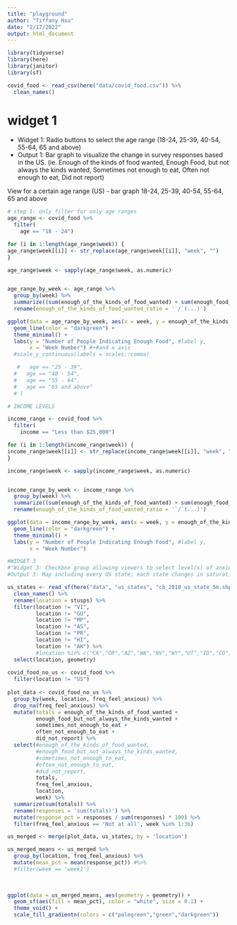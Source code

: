 ```yaml
---
title: "playground"
author: "Tiffany Hsu"
date: "2/17/2022"
output: html_document
---
```


```r
library(tidyverse)
library(here)
library(janitor)
library(sf)
```

```r
covid_food <- read_csv(here("data/covid_food.csv")) %>%
  clean_names()

```


# widget 1

- Widget 1: Radio buttons to select the age range (18-24, 25-39, 40-54, 55-64, 65 and above)
- Output 1: Bar graph to visualize the change in survey responses based in the US. (ie. Enough of the kinds of food wanted, Enough Food, but not always the kinds wanted, Sometimes not enough to eat, Often not enough to eat, Did not report)

View for a certain age range (US) - bar graph
18-24, 25-39, 40-54, 55-64, 65 and above

```r
# step 1: only filter for only age ranges
age_range <- covid_food %>% 
  filter(
    age == "18 - 24")

for (i in 1:length(age_range$week)) {
age_range$week[[i]] <- str_replace(age_range$week[[i]], "week", "")
}

age_range$week <- sapply(age_range$week, as.numeric) 


age_range_by_week <- age_range %>% 
  group_by(week) %>% 
  summarize((sum(enough_of_the_kinds_of_food_wanted) + sum(enough_food_but_not_always_the_kinds_wanted))/ (sum(enough_of_the_kinds_of_food_wanted) + sum(enough_food_but_not_always_the_kinds_wanted) + sum(sometimes_not_enough_to_eat) + sum(often_not_enough_to_eat) + sum(did_not_report) )) %>% 
  rename(enough_of_the_kinds_of_food_wanted_ratio = '`/`(...)')

ggplot(data = age_range_by_week, aes(x = week, y = enough_of_the_kinds_of_food_wanted_ratio)) +
  geom_line(color = "darkgreen") +
  theme_minimal() +
  labs(y = "Number of People Indicating Enough Food", #label y,
       x = "Week Number") #+#and x axis
  #scale_y_continuous(labels = scales::comma)

   #   age == "25 - 39",
  #   age == "40 - 54",
  #   age == "55 - 64",
  #   age == "65 and above"
  # )
```

```r
# INCOME LEVELS

income_range <- covid_food %>% 
  filter(
    income == "Less than $25,000")

for (i in 1:length(income_range$week)) {
income_range$week[[i]] <- str_replace(income_range$week[[i]], "week", "")
}

income_range$week <- sapply(income_range$week, as.numeric) 


income_range_by_week <- income_range %>% 
  group_by(week) %>% 
  summarize((sum(enough_of_the_kinds_of_food_wanted) + sum(enough_food_but_not_always_the_kinds_wanted)) / (sum(enough_of_the_kinds_of_food_wanted) + sum(enough_food_but_not_always_the_kinds_wanted) + sum(sometimes_not_enough_to_eat) + sum(often_not_enough_to_eat) + sum(did_not_report) )) %>% 
  rename(enough_of_the_kinds_of_food_wanted_ratio = '`/`(...)')

ggplot(data = income_range_by_week, aes(x = week, y = enough_of_the_kinds_of_food_wanted_ratio)) +
  geom_line(color = "darkgreen") +
  theme_minimal() +
  labs(y = "Number of People Indicating Enough Food", #label y,
       x = "Week Number") 
```

```r
#WIDGET 3
#"Widget 3: Checkbox group allowing viewers to select level(s) of anxiety felt since last surveyed. An additional slider bar allows selection of week(s) to view. We may want to also factor food insecurity into this (ie. can also radio select which response to food insecurity the person gave relative to their anxiety level).
#Output 3: Map including every US state; each state changes in saturation with higher number of responses for that level (or combined levels, if selecting more than one) of anxiety."

us_states <- read_sf(here("data", "us_states", "cb_2018_us_state_5m.shp")) %>%
  clean_names() %>%
  rename(location = stusps) %>%
  filter(location != "VI", 
         location != "GU", 
         location != "MP", 
         location != "AS", 
         location != "PR",
         location != "HI",
         location != "AK") %>%
         #location %in% c("CA","OR","AZ","WA","NV","WY","UT","ID","CO","NM")) 
  select(location, geometry) 
  
covid_food_no_us <- covid_food %>%
  filter(location != "US")
  
plot_data <- covid_food_no_us %>%
  group_by(week, location, freq_feel_anxious) %>%
  drop_na(freq_feel_anxious) %>%
  mutate(totals = enough_of_the_kinds_of_food_wanted +
         enough_food_but_not_always_the_kinds_wanted +
         sometimes_not_enough_to_eat +
         often_not_enough_to_eat +
         did_not_report) %>%
  select(#enough_of_the_kinds_of_food_wanted, 
         #enough_food_but_not_always_the_kinds_wanted, 
         #sometimes_not_enough_to_eat, 
         #often_not_enough_to_eat, 
         #did_not_report,
         totals,
         freq_feel_anxious, 
         location, 
         week) %>%
  summarize(sum(totals)) %>%
  rename(responses = 'sum(totals)') %>%
  mutate(response_pct = responses / sum(responses) * 100) %>%
  filter(freq_feel_anxious == 'Not at all', week %in% 1:36) 

us_merged <- merge(plot_data, us_states, by = 'location')

us_merged_means <- us_merged %>%
  group_by(location, freq_feel_anxious) %>%
  mutate(mean_pct = mean(response_pct)) #%>%
  #filter(week == 'week1')
  
  

ggplot(data = us_merged_means, aes(geometry = geometry)) +
  geom_sf(aes(fill = mean_pct), color = "white", size = 0.1) +
  theme_void() +
  scale_fill_gradientn(colors = c("palegreen","green","darkgreen"))

```

